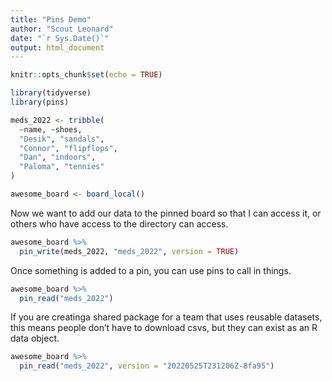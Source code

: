 ```yaml
---
title: "Pins Demo"
author: "Scout Leonard"
date: "`r Sys.Date()`"
output: html_document
---
```


```r
knitr::opts_chunk$set(echo = TRUE)

library(tidyverse)
library(pins)
```

```r
meds_2022 <- tribble(
  ~name, ~shoes,
  "Desik", "sandals",
  "Connor", "flipflops",
  "Dan", "indoors",
  "Paloma", "tennies"
)
```


```r
awesome_board <- board_local()
```

Now we want to add our data to the pinned board so that I can access it, or others who have access to the directory can access. 

```r
awesome_board %>% 
  pin_write(meds_2022, "meds_2022", version = TRUE)
```

Once something is added to a pin, you can use pins to call in things. 

```r
awesome_board %>% 
  pin_read("meds_2022")
```

If you are creatinga  shared package for a team that uses reusable datasets, this means people don't have to download csvs, but they can exist as an R data object. 
```r
awesome_board %>% 
  pin_read("meds_2022", version = "20220525T231206Z-8fa95")
```

